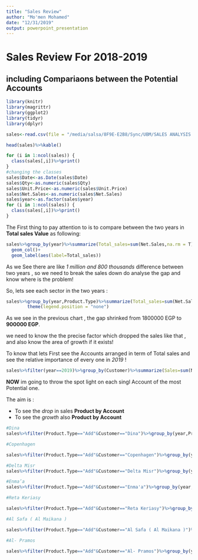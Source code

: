 ```yaml
---
title: "Sales Review"
author: "Mo'men Mohamed"
date: "12/31/2019"
output: powerpoint_presentation
---
```

# Sales Review For 2018-2019 
## including Compariaons between the Potential Accounts 

```r
library(knitr)
library(magrittr)
library(ggplot2)
library(tidyr)
library(dplyr)
```

```r
sales<-read.csv(file = "/media/salsa/8F9E-E2B8/Sync/UBM/SALES ANALYSIS 018-019.csv")

head(sales)%>%kable()

for (i in 1:ncol(sales)) {
  class(sales[,i])%>%print()
}
#changing the classes
sales$Date<-as.Date(sales$Date)
sales$Qty<-as.numeric(sales$Qty)
sales$Unit.Price<-as.numeric(sales$Unit.Price)
sales$Net.Sales<-as.numeric(sales$Net.Sales)
sales$year<-as.factor(sales$year)
for (i in 1:ncol(sales)) {
  class(sales[,i])%>%print()
}
```



The First thing to pay attention to is to compare between the two years in **Total sales Value** as following:


```r
sales%>%group_by(year)%>%summarize(Total_sales=sum(Net.Sales,na.rm = T))%>%ggplot(aes(x=year,y=Total_sales))+
  geom_col()+
  geom_label(aes(label=Total_sales))

```



As we See there are like *1 million and 800 thousands* difference between two years , so we need to break the sales down do analyse the gap and know where is the problem!

So, lets see each sector in the two years :


```r
sales%>%group_by(year,Product.Type)%>%summarize(Total_sales=sum(Net.Sales,na.rm = T))%>%ggplot(aes(x=year,y=Total_sales,fill=Product.Type))+geom_col()+geom_text(aes(label=Total_sales,angle=45),check_overlap = T)+facet_grid(.~Product.Type)+
        theme(legend.position = "none")

```

As we see in the previous chart , the gap shrinked from 1800000 EGP to **900000 EGP**.

we need to know the the precise factor which dropped the sales like that , and also know the area of growth if it exists!

To know that lets First see the Accounts arranged in term of Total sales and see the relative importance of every one  in *2019* !

```r
sales%>%filter(year==2019)%>%group_by(Customer)%>%summarize(Sales=sum(Net.Sales,na.rm = T))%>%arrange(desc(Sales))%>%kable(format = "markdown")

```

**NOW** im going to throw the spot light on each singl Account of the most Potential one.

The aim is :

- To see the *drop* in sales **Product by Account**
- To see the *growth* also **Product by Account**

```r

#Dina
sales%>%filter(Product.Type=="Add"&Customer=="Dina")%>%group_by(year,Products)%>%summarize(Total=(sum(Qty,na.rm = T)*25)/1000)%>%ggplot(aes(x=year,y=Total,fill=Products))+geom_col()+geom_label(aes(label=Total))+facet_grid(.~Products)+ggtitle(label = "Dina :0")

#Copenhagen

sales%>%filter(Product.Type=="Add"&Customer=="Copenhagen")%>%group_by(year,Products)%>%summarize(Total=(sum(Qty,na.rm = T)*25)/1000)%>%ggplot(aes(x=year,y=Total,fill=Products))+geom_col()+geom_label(aes(label=Total))+facet_grid(.~Products)+ggtitle(label = "Copenhagen")

#Delta Misr
sales%>%filter(Product.Type=="Add"&Customer=="Delta Misr")%>%group_by(year,Products)%>%summarize(Total=(sum(Qty,na.rm = T)*25)/1000)%>%ggplot(aes(x=year,y=Total,fill=Products))+geom_col()+geom_label(aes(label=Total))+facet_grid(.~Products)+ggtitle(label = "Delta Misr")

#Enma’a
sales%>%filter(Product.Type=="Add"&Customer=="Enma'a")%>%group_by(year,Products)%>%summarize(Total=(sum(Qty,na.rm=T)*25)/1000)%>%ggplot(aes(x=year,y=Total))+geom_col()+geom_label(aes(label=Total))+facet_grid(.~Products)+ggtitle(label = "Enma’a")

#Reta Keriasy

sales%>%filter(Product.Type=="Add"&Customer=="Reta Keriasy")%>%group_by(year,Products)%>%summarize(Total=(sum(Qty,na.rm = T)*25)/1000)%>%ggplot(aes(x=year,y=Total,fill=Products))+geom_col()+geom_label(aes(label=Total))+facet_grid(.~Products)+ggtitle(label = "Reta Keriasy")

#Al Safa ( Al Maikana )

sales%>%filter(Product.Type=="Add"&Customer=="Al Safa ( Al Maikana )")%>%group_by(year,Products)%>%summarize(Total=(sum(Qty,na.rm = T)*25)/1000)%>%ggplot(aes(x=year,y=Total,fill=Products))+geom_col()+geom_label(aes(label=Total))+facet_grid(.~Products)+ggtitle(label = "Al Safa ( Al Maikana )")

#Al- Pramos	

sales%>%filter(Product.Type=="Add"&Customer=="Al- Pramos")%>%group_by(year,Products)%>%summarize(Total=(sum(Qty,na.rm = T)*25)/1000)%>%ggplot(aes(x=year,y=Total,fill=Products))+geom_col()+geom_label(aes(label=Total))+facet_grid(.~Products)+ggtitle(label = "Al- Pramos")
```
